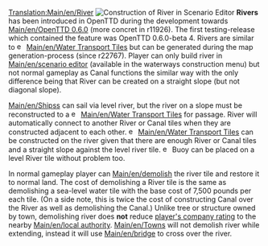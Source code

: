[[Translation:Main/en/River]]
[[File:en/Scenario editor river construction.png|thumb|frame|Construction of River in Scenario Editor]]
'''Rivers''' has been introduced in OpenTTD during the development towards [[Main/en/OpenTTD 0.6.0]] (more concret in r11926). The first testing-release which contained the feature was OpenTTD 0.6.0-beta 4. Rivers are similar to [[File:en/Build canal.png|15px]] [[Main/en/Water Transport Tiles]] but can be generated during the map generation-process (since r22767). Player can only build river in [[Main/en/scenario editor]] (available in the waterways construction menu) but not normal gameplay as Canal functions the similar way with the only difference being that River can be created on a straight slope (but not diagonal slope).

[[Main/en/Ships]]s can sail via level river, but the river on a slope must be reconstructed to a [[File:en/Build locks.png|15px]] [[Main/en/Water Transport Tiles]] for passage. River will automatically connect to another River or Canal tiles when they are constructed adjacent to each other. [[File:en/Build dock.png|15px]] [[Main/en/Water Transport Tiles]] can be constructed on the river given that there are enough River or Canal tiles and a straight slope against the level river tile. [[File:en/Place buoy.png|15px]] Buoy can be placed on a level River tile without problem too.

In normal gameplay player can [[Main/en/demolish]] the river tile and restore it to normal land. The cost of demolishing a River tile is the same as demolishing a sea-level water tile with the base cost of 7,500 pounds per each tile. (On a side note, this is twice the cost of constructing Canal over the River as well as demolishing the Canal.) Unlike tree or structure owned by town, demolishing river does '''not''' reduce [[Main/en/Game mechanics#Local authority rating|player's company rating]] to the nearby [[Main/en/local authority]]. [[Main/en/Towns]] will not demolish river while extending, instead it will use [[Main/en/bridge]] to cross over the river.